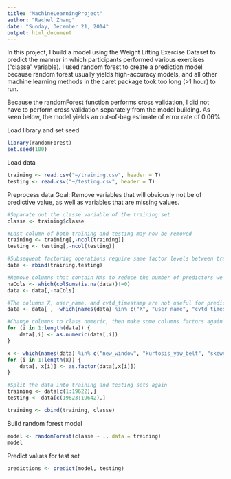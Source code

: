 ```yaml
---
title: "MachineLearningProject"
author: "Rachel Zhang"
date: "Sunday, December 21, 2014"
output: html_document
---
```

In this project, I build a model using the Weight Lifting Exercise Dataset to predict the manner in which participants performed various exercises ("classe" variable).  I used random forest to create a prediction model because random forest usually yields high-accuracy models, and all other machine learning methods in the caret package took too long (>1 hour) to run.

Because the randomForest function performs cross validation, I did not have to perform cross validation separately from the model building.  As seen below, the model yields an out-of-bag estimate of error rate of 0.06%.

Load library and set seed
```r
library(randomForest)
set.seed(100)
```

Load data
```r
training <- read.csv("~/training.csv", header = T)
testing <- read.csv("~/testing.csv", header = T)
```

Preprocess data
Goal: Remove variables that will obviously not be of predictive value, as well as variables that are missing values.
```r
#Separate out the classe variable of the training set
classe <- training$classe

#Last column of both training and testing may now be removed
training <- training[,-ncol(training)]
testing <- testing[,-ncol(testing)]

#Subsequent factoring operations require same factor levels between training and testing sets, so we will first bind the two data sets together
data <- rbind(training,testing)

#Remove columns that contain NAs to reduce the number of predictors we consider in the model
naCols <- which(colSums(is.na(data))!=0)
data <- data[,-naCols]

#The columns X, user_name, and cvtd_timestamp are not useful for prediction
data <- data[ , -which(names(data) %in% c("X", "user_name", "cvtd_timestamp"))]

#Change columns to class numeric, then make some columns factors again
for (i in 1:length(data)) {
    data[,i] <- as.numeric(data[,i])
}

x <- which(names(data) %in% c("new_window", "kurtosis_yaw_belt", "skewness_yaw_belt", "amplitude_yaw_belt", "skewness_yaw_dumbbell", "amplitude_yaw_dumbbell", "kurtosis_yaw_forearm", "skewness_yaw_forearm", "amplitude_yaw_forearm", "classe"))
for (i in 1:length(x)) {
    data[, x[i]] <- as.factor(data[,x[i]])
}

#Split the data into training and testing sets again
training <- data[c(1:19622),]
testing <- data[c(19623:19642),]

training <- cbind(training, classe)
```

Build random forest model
```r
model <- randomForest(classe ~ ., data = training)
model
```

Predict values for test set
```r
predictions <- predict(model, testing)
```
